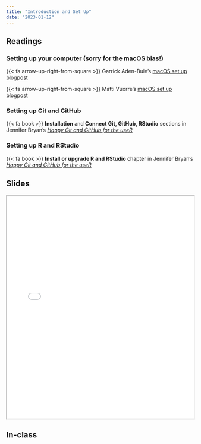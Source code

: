 ```yaml
---
title: "Introduction and Set Up"
date: "2023-01-12"
---
```


## Readings

### Setting up your computer (sorry for the macOS bias!)

{{< fa arrow-up-right-from-square >}} Garrick Aden-Buie's [macOS set up blogpost](https://www.garrickadenbuie.com/blog/setting-up-a-new-macbook-pro/)

{{< fa arrow-up-right-from-square >}} Matti Vuorre's [macOS set up blogpost](https://vuorre.netlify.app/posts/computer-setup-dotfiles/)

### Setting up Git and GitHub

{{< fa book >}} **Installation** and **Connect Git, GitHub, RStudio** sections in Jennifer Bryan's [*Happy Git and GitHub for the useR*](https://happygitwithr.com/index.html)

### Setting up R and RStudio

{{< fa book >}} **Install or upgrade R and RStudio** chapter in Jennifer Bryan's [*Happy Git and GitHub for the useR*](https://happygitwithr.com/install-r-rstudio.html)

## Slides

```{=html}
<iframe class="slide-deck" src="../_site/slides/01-class.html" width = "100%" height = 600px></iframe>
```

## In-class
